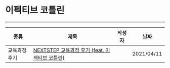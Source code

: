 
# 이펙티브 코틀린

---

| 종류 | 제목 | 작성자 | 날짜 |
| --- | --- | --- | --- |
| 교육과정 후기 | [NEXTSTEP 교육과정 후기 (feat. 이펙티브 코틀린)](https://skasha.tistory.com/102) | <Author author={authors.SKaSha} /> | 2021/04/11 |

